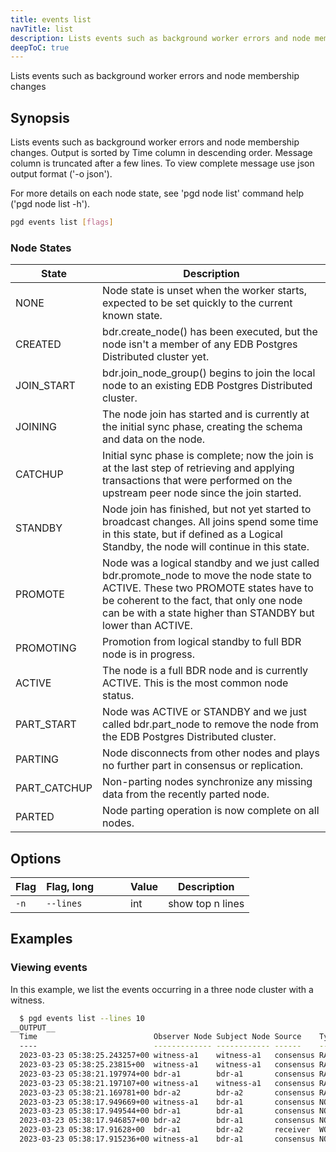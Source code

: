```yaml
---
title: events list
navTitle: list
description: Lists events such as background worker errors and node membership changes
deepToC: true
---
```


Lists events such as background worker errors and node membership changes

## Synopsis

Lists events such as background worker errors and node membership changes.
Output is sorted by Time column in descending order. Message column is
truncated after a few lines. To view complete message use json output format
('-o json').

For more details on each node state, see 'pgd node list' command help
('pgd node list -h').

```sh
pgd events list [flags]
```

### Node States

| State        | Description                                                                                           |
|--------------|-------------------------------------------------------------------------------------------------------|
| NONE         | Node state is unset when the worker starts, expected to be set quickly to the current known state.   |
| CREATED      | bdr.create_node() has been executed, but the node isn't a member of any EDB Postgres Distributed cluster yet. |
| JOIN_START   | bdr.join_node_group() begins to join the local node to an existing EDB Postgres Distributed cluster. |
| JOINING      | The node join has started and is currently at the initial sync phase, creating the schema and data on the node. |
| CATCHUP      | Initial sync phase is complete; now the join is at the last step of retrieving and applying transactions that were performed on the upstream peer node since the join started. |
| STANDBY      | Node join has finished, but not yet started to broadcast changes. All joins spend some time in this state, but if defined as a Logical Standby, the node will continue in this state. |
| PROMOTE      | Node was a logical standby and we just called bdr.promote_node to move the node state to ACTIVE. These two PROMOTE states have to be coherent to the fact, that only one node can be with a state higher than STANDBY but lower than ACTIVE. |
| PROMOTING    | Promotion from logical standby to full BDR node is in progress.                                         |
| ACTIVE       | The node is a full BDR node and is currently ACTIVE. This is the most common node status.               |
| PART_START   | Node was ACTIVE or STANDBY and we just called bdr.part_node to remove the node from the EDB Postgres Distributed cluster. |
| PARTING      | Node disconnects from other nodes and plays no further part in consensus or replication.                |
| PART_CATCHUP | Non-parting nodes synchronize any missing data from the recently parted node.                           |
| PARTED       | Node parting operation is now complete on all nodes.                                                    |


## Options

| Flag | Flag,&nbsp;long&nbsp;&nbsp;&nbsp;&nbsp;&nbsp;&nbsp;&nbsp;&nbsp;&nbsp;&nbsp; | Value       | Description |
|------|-----------------------------------------------------------------------------|-------------|-------------|
| `-n` | `--lines`                                                                  | int         | show top n lines |

## Examples

### Viewing events

In this example, we list the events occurring in a three node cluster with a witness.

```sh
  $ pgd events list --lines 10
__OUTPUT__
  Time                          Observer Node Subject Node Source    Type   Subtype      Message
  ----                          ------------- ------------ ------    ----   -------      -------
  2023-03-23 05:38:25.243257+00 witness-a1    witness-a1   consensus RAFT   STATE_CHANGE RAFT_LEADER
  2023-03-23 05:38:25.23815+00  witness-a1    witness-a1   consensus RAFT   STATE_CHANGE RAFT_CANDIDATE
  2023-03-23 05:38:21.197974+00 bdr-a1        bdr-a1       consensus RAFT   STATE_CHANGE RAFT_FOLLOWER
  2023-03-23 05:38:21.197107+00 witness-a1    witness-a1   consensus RAFT   STATE_CHANGE RAFT_FOLLOWER
  2023-03-23 05:38:21.169781+00 bdr-a2        bdr-a2       consensus RAFT   STATE_CHANGE RAFT_FOLLOWER
  2023-03-23 05:38:17.949669+00 witness-a1    bdr-a1       consensus NODE   STATE_CHANGE ACTIVE
  2023-03-23 05:38:17.949544+00 bdr-a1        bdr-a1       consensus NODE   STATE_CHANGE ACTIVE
  2023-03-23 05:38:17.946857+00 bdr-a2        bdr-a1       consensus NODE   STATE_CHANGE ACTIVE
  2023-03-23 05:38:17.91628+00  bdr-a1        bdr-a2       receiver  WORKER ERROR        pglogical worker received fast finish request, exiting
  2023-03-23 05:38:17.915236+00 witness-a1    bdr-a1       consensus NODE   STATE_CHANGE PROMOTING
```

